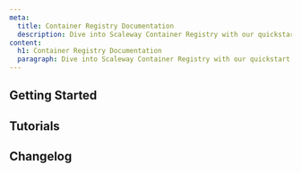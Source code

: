 ```yaml
---
meta:
  title: Container Registry Documentation
  description: Dive into Scaleway Container Registry with our quickstart guides, how-tos, tutorials and more.
content:
  h1: Container Registry Documentation
  paragraph: Dive into Scaleway Container Registry with our quickstart guides, how-tos, tutorials and more.
---
```


<ProductHeader
   productName="Container Registry"
   productLogo="containerRegistry"
   description="Container Registry is a fully-managed mutualized container registry designed to facilitate the storage, management, and deployment of container images."
   url="/containers/container-registry/quickstart/"
   label="Container Registry Quickstart"
/>

## Getting Started

<Grid>
    <SummaryCard
        title="Quickstart"
        icon="rocket"
        description="Learn how to create a Container Registry namespace and more, in a few steps."
        label="View Quickstart"
        url="/containers/container-registry/quickstart/"
    />
    <SummaryCard
        title="Concepts"
        icon="info"
        description="Core concepts that give you a better understanding of Container Registry."
        label="View Concepts"
        url="/containers/container-registry/concepts/"
    />
    <SummaryCard
        title="How-Tos"
        icon="help-circle-outline"
        description="Learn how to use Container Registry via the Scaleway console."
        label="View How-Tos"
        url="/containers/container-registry/how-to/"
    />
</Grid>


## Tutorials

<Grid>
    <DefaultCard
        title="How to use Scaleway Container Registry with GitHub Actions"
        url="/tutorials/use-container-registry-github-actions/"
        label="Read more"
    />
    <DefaultCard
        title="Deploying a Software as-a-Service application with Scaleway"
        url="/tutorials/deploy-saas-application/"
        label="Read more"
    />
    <DefaultCard
        title="Deploying Umami web analytics on Serverless Containers"
        url="/tutorials/deploy-umami-on-serverless-containers/"
        label="Read more"
    />
    <DefaultCard
        title="Deploying Laravel 10.x on Serverless Containers"
        url="/tutorials/deploy-laravel-on-serverless-containers/"
        label="Read more"
    />
</Grid>

<ClickableBanner
    productLogo="cli"
    title="Container Registry API"
    description="Manage your Container Registry namespaces and images using the Scaleway API."
    url="https://www.scaleway.com/en/developers/api/registry/"
    label="Go to Container Registry API"
/>

## Changelog

<ChangelogList
    productName="container-registry"
    numberOfChanges={3}
/>
